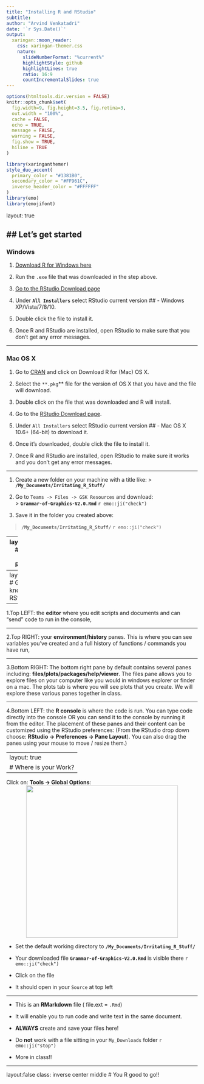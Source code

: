 ```yaml
---
title: "Installing R and RStudio"
subtitle:  
author: "Arvind Venkatadri"
date: '`r Sys.Date()`'
output:
  xaringan::moon_reader:
    css: xaringan-themer.css
    nature:
      slideNumberFormat: "%current%"
      highlightStyle: github
      highlightLines: true
      ratio: 16:9
      countIncrementalSlides: true
---
```


```r
options(htmltools.dir.version = FALSE)
knitr::opts_chunk$set(
  fig.width=9, fig.height=3.5, fig.retina=3,
  out.width = "100%",
  cache = FALSE,
  echo = TRUE,
  message = FALSE, 
  warning = FALSE,
  fig.show = TRUE,
  hiline = TRUE
)
```


```r
library(xaringanthemer)
style_duo_accent(
  primary_color = "#1381B0",
  secondary_color = "#FF961C",
  inverse_header_color = "#FFFFFF"
)
library(emo)
library(emojifont)
```

layout: true

## Let's get started
---

### Windows

1. [Download R for Windows here](http://cran.r-project.org/bin/windows/base/release.htm)

2. Run the `.exe` file that was downloaded in the step above.

3. [Go to the RStudio Download page](http://www.rstudio.com/ide/download/desktop)

4. Under **`All Installers`** select RStudio current version ## - Windows XP/Vista/7/8/10.

5. Double click the file to install it.

6. Once R and RStudio are installed, open RStudio to make sure that you don’t get any error messages.

---


### Mac OS X

1. Go to [CRAN](https://cran.r-project.org/) and click on Download R for (Mac) OS X.

2. Select the `**.pkg`** file for the version of OS X that you have and the file will download.

3. Double click on the file that was downloaded and R will install.

4. Go to the [RStudio Download page](http://www.rstudio.com/ide/download/desktop).

5. Under `All Installers` select RStudio current version ## - Mac OS X 10.6+ (64-bit) to download it.

6. Once it’s downloaded, double click the file to install it.

7. Once R and RStudio are installed, open RStudio to make sure it works and you don’t get any error messages.


---



1.  Create a new folder on your machine with a title like:
>  **`/My_Documents/Irritating_R_Stuff/`** 

2.  Go to `Teams -> Files -> GSK Resources` and download:  
>  **`Grammar-of-Graphics-V2.0.Rmd`** `r emo::ji("check")`

3.  Save it in the folder you created above:  

>  **`/My_Documents/Irritating_R_Stuff/`** `r emo::ji("check")`

---
layout:false
# Get to Know RStudio

When you first open it, the RStudio interface is divided into four “Panes” as described below:
<center><img src="https://bookdown.org/maddocent/exploratory_data_analysis/_book/images/rstudio_interface.png" height="450px"/></center>

---
layout: true
# Get to know RStudio
<center><img src="https://bookdown.org/maddocent/exploratory_data_analysis/_book/images/rstudio_interface.png" height="350px"/></center>

---

1.Top LEFT: the **editor** where you edit scripts and documents and can “send” code to run in the console,

---

2.Top RIGHT: your **environment/history** panes. This is where you can see variables you’ve created and a full history of functions / commands you have run,

---

3.Bottom RIGHT: The bottom right pane by default contains several panes including: **files/plots/packages/help/viewer**. The files pane allows you to explore files on your computer like you would in windows explorer or finder on a mac. The plots tab is where you will see plots that you create. We will explore these various panes together in class.

---

4.Bottom LEFT: the **R console** is where the code is run. You can type code directly into the console OR you can send it to the console by running it from the editor. The placement of these panes and their content can be customized using the RStudio preferences: (From the RStudio drop down choose: **RStudio -> Preferences -> Pane Layout**). You can also drag the panes using your mouse to move / resize them.)

---
layout: true
# Where is your Work?
---

Click on: **Tools -> Global Options**:
<center><img src="https://d33wubrfki0l68.cloudfront.net/c41935ca0c88dd9ef2ee02b65222837b86d813d4/00505/2020/02/18/rstudio-1-3-preview-configuration/global-options.png" height="400px"/></center>
- Set the default working directory to **`/My_Documents/Irritating_R_Stuff/`**  

- Your downloaded file **`Grammar-of-Graphics-V2.0.Rmd`** is visible there `r emo::ji("check")`
- Click on the file
- It should open in your `Source` at top left

---

- This is an **RMarkdown** file ( file.ext = `.Rmd`)

- It will enable you to run code and write text in the same document. 

- **ALWAYS** create and save your files here!

- Do **not** work with a file sitting in your `My_Downloads` folder `r emo::ji("stop")`

- More in class!!

---
layout:false
class: inverse center middle
# You R good to go!!
